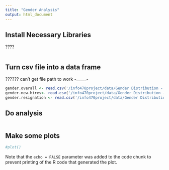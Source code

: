 ```yaml
---
title: "Gender Analysis"
output: html_document
---
```


## Install Necessary Libraries

????
```r

```

## Turn csv file into a data frame

??????
can't get file path to work -_____-

```r

gender.overall <- read.csv('/info470project/data/Gender Distribution - Overall.csv', row.names=1)
gender.new.hires<- read.csv('/info470project/data/Gender Distribution - New Hires.csv', row.names=1)
gender.resignation <- read.csv('/info470project/data/Gender Distribution - Resignations.csv', row.names=1)

```

## Do analysis
```r

```

## Make some plots
```r
#plot()
```

Note that the `echo = FALSE` parameter was added to the code chunk to prevent printing of the R code that generated the plot.
